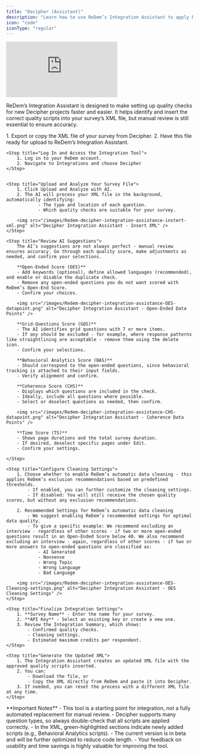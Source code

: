 ```yaml
---
title: "Decipher (Assistant)"
description: "Learn how to use ReDem’s Integration Assistant to apply ReDem’s quality checks in Decipher"
icon: "code"
iconType: "regular"
---
```


<iframe
  className="w-full aspect-video rounded-xl"
  src="https://www.youtube.com/embed/mmtK4HspiEY?si=xfm93895QFvZZCEv"
  title="AI-Assisted Decipher Integration"
  frameBorder="0"
  allow="accelerometer; autoplay; clipboard-write; encrypted-media; gyroscope; picture-in-picture"
  allowFullScreen
></iframe>

ReDem’s Integration Assistant is designed to make setting up quality checks for new Decipher projects faster and easier. It helps identify and insert the correct quality scripts into your survey’s XML file, but manual review is still essential to ensure accuracy.

<Steps titleSize="h3">
    <Step title="Prepare Your Decipher XML File">
        1. Export or copy the XML file of your survey from Decipher.
        2. Have this file ready for upload to ReDem’s Integration Assistant.
    </Step>

    <Step title="Log In and Access the Integration Tool">
        1. Log in to your ReDem account.
        2. Navigate to Integrations and choose Decipher
    </Step>


    <Step title="Upload and Analyze Your Survey File">
        1. Click Upload and Analyze with AI.
        2. The AI will process your XML file in the background, automatically identifying:
                - The type and location of each question.
                - Which quality checks are suitable for your survey.

        <img src="/images/Redem-decipher-integration-assistance-instert-xml.png" alt="Decipher Integration Assistant - Insert XML" />
    </Step>

    <Step title="Review AI Suggestions">
        The AI’s suggestions are not always perfect - manual review ensures accuracy. Go through each quality score, make adjustments as needed, and confirm your selections.

        **Open-Ended Score (OES)**
        - Add keywords (optional), define allowed languages (recommended), and enable or disable the duplicate check.
        - Remove any open-ended questions you do not want scored with ReDem’s Open-End Score.
        - Confirm your choices.

        <img src="/images/Redem-decipher-integration-assistance-OES-datapoint.png" alt="Decipher Integration Assistant - Open-Ended Data Points" />

        **Grid-Questions Score (GQS)**
        - The AI identifies grid questions with 7 or more items.
        - If any should be excluded - for example, where response patterns like straightlining are acceptable - remove them using the delete icon.
        - Confirm your selections.

        **Behavioral Analytics Score (BAS)**
        - Should correspond to the open-ended questions, since behavioral tracking is attached to their input fields.
        - Verify alignment and confirm.

        **Coherence Score (CHS)**
        - Displays which questions are included in the check.
        - Ideally, include all questions where possible.
        - Select or deselect questions as needed, then confirm.

        <img src="/images/Redem-decipher-integration-assistance-CHS-datapoint.png" alt="Decipher Integration Assistant - Coherence Data Points" />

        **Time Score (TS)**
        - Shows page durations and the total survey duration.
        - If desired, deselect specific pages under Edit.
        - Confirm your settings.
        
    </Step>

    <Step title="Configure Cleaning Settings">
        1. Choose whether to enable ReDem’s automatic data cleaning - this applies ReDem’s exclusion recommendations based on predefined thresholds.
            - If enabled, you can further customize the cleaning settings.
            - If disabled: You will still receive the chosen quality scores, but without any exclusion recommendations.

        2. Recommended Settings for ReDem’s automatic data cleaning
            - We suggest enabling ReDem’s recommended settings for optimal data quality.
            - To give a specific example: We recommend excluding an interview - regardless of other scores - if two or more open-ended questions result in an Open-Ended Score below 40. We also recommend excluding an interview - again, regardless of other scores - if two or more answers to open-ended questions are classified as:
                - AI Generated
                - Nonsense
                - Wrong Topic
                - Wrong Language
                - Bad Language

        <img src="/images/Redem-decipher-integration-assistance-OES-Cleaning-settings.png" alt="Decipher Integration Assistant - OES Cleaning Settings" />
    </Step>

    <Step title="Finalize Integration Settings">
        1. **Survey Name** - Enter the name for your survey.
        2. **API Key** - Select an existing key or create a new one.
        3. Review the Integration Summary, which shows:
            - Confirmed quality checks.
            - Cleaning settings.
            - Estimated maximum credits per respondent.
    </Step>

    <Step title="Generate the Updated XML">
        1. The Integration Assistant creates an updated XML file with the approved quality scripts inserted.
        2. You can:
            - Download the file, or
            - Copy the XML directly from ReDem and paste it into Decipher.
        3. If needed, you can reset the process with a different XML file at any time.
    </Step>
</Steps>

<Note>
    **Important Notes**
    - This tool is a starting point for integration, not a fully automated replacement for manual review.
    - Decipher supports many question types, so always double-check that all scripts are applied correctly.
    - In the XML, green-highlighted sections indicate newly added scripts (e.g., Behavioral Analytics scripts).
    - The current version is in beta and will be further optimized to reduce code length.
    - Your feedback on usability and time savings is highly valuable for improving the tool.
</Note>